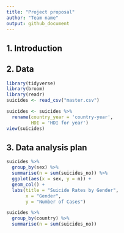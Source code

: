 ```yaml
---
title: "Project proposal"
author: "Team name"
output: github_document
---
```




## 1. Introduction






## 2. Data

```r
library(tidyverse)
library(broom)
library(readr)
suicides <- read_csv("master.csv")
```

```r
suicides <- suicides %>% 
  rename(country_year = 'country-year',
         HDI = 'HDI for year')
view(suicides)
```


## 3. Data analysis plan

```r
suicides %>% 
  group_by(sex) %>% 
  summarise(n = sum(suicides_no)) %>% 
  ggplot(aes(x = sex, y = n)) + 
  geom_col() +
  labs(title = "Suicide Rates by Gender",
       x = "Gender",
       y = "Number of Cases")
```

```r
suicides %>% 
  group_by(country) %>% 
  summarise(n = sum(suicides_no))
```


